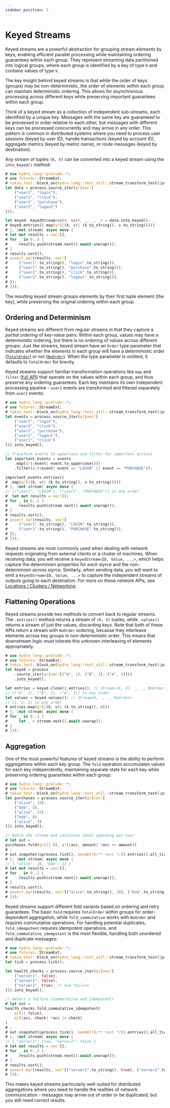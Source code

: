 ```yaml
---
sidebar_position: 3
---
```



# Keyed Streams
Keyed streams are a powerful abstraction for grouping stream elements by keys, enabling efficient parallel processing while maintaining ordering guarantees within each group. They represent streaming data partitioned into logical groups, where each group is identified by a key of type `K` and contains values of type `V`.

The key insight behind keyed streams is that while the order of keys (groups) may be non-deterministic, the order of elements *within* each group can maintain deterministic ordering. This allows for asynchronous processing across different keys while preserving important guarantees within each group.

Think of a keyed stream as a collection of independent sub-streams, each identified by a unique key. Messages with the same key are guaranteed to be processed in order relative to each other, but messages with different keys can be processed concurrently and may arrive in any order. This pattern is common in distributed systems where you need to process user sessions (keyed by user ID), handle transactions (keyed by account ID), aggregate metrics (keyed by metric name), or route messages (keyed by destination).

Any stream of tuples `(K, V)` can be converted into a keyed stream using the `into_keyed()` method:

```rust
# use hydro_lang::prelude::*;
# use futures::StreamExt;
# tokio_test::block_on(hydro_lang::test_util::stream_transform_test(|process| {
let data = process.source_iter(q!(vec![
    ("user1", "login"),
    ("user2", "click"), 
    ("user1", "purchase"),
    ("user2", "logout")
]));

let keyed: KeyedStream<&str, &str, _, _, _> = data.into_keyed();
# keyed.entries().map(q!(|(k, v)| (k.to_string(), v.to_string())))
# }, |mut stream| async move {
# let mut results = vec![];
# for _ in 0..4 {
#     results.push(stream.next().await.unwrap());
# }
# results.sort();
# assert_eq!(results, vec![
#     ("user1".to_string(), "login".to_string()),
#     ("user1".to_string(), "purchase".to_string()),
#     ("user2".to_string(), "click".to_string()),
#     ("user2".to_string(), "logout".to_string()),
# ]);
# }));
```

The resulting keyed stream groups elements by their first tuple element (the key), while preserving the original ordering within each group.

## Ordering and Determinism
Keyed streams are different from regular streams in that they capture a _partial ordering_ of key-value pairs. Within each group, values may have a deterministic ordering, but there is no ordering of values across different groups. Just like streams, keyed stream have an `Order` type parameter that indicates whether the elements in each group will have a deterministic order ([`TotalOrder`](pathname:///rustdoc/hydro_lang/stream/struct.TotalOrder)) or not ([`NoOrder`](pathname:///rustdoc/hydro_lang/stream/struct.NoOrder)). When the type parameter is omitted, it defaults to `TotalOrder` for brevity.

Keyed streams support familiar transformation operations like `map` and `filter` ([full API](pathname:///rustdoc/hydro_lang/keyed_stream/struct.KeyedStream)) that operate on the values within each group, and thus preserve any ordering guarantees. Each key maintains its own independent processing pipeline - `user1` events are transformed and filtered separately from `user2` events:

```rust
# use hydro_lang::prelude::*;
# use futures::StreamExt;
# tokio_test::block_on(hydro_lang::test_util::stream_transform_test(|process| {
let events = process.source_iter(q!(vec![
    ("user1", "login"),
    ("user2", "click"), 
    ("user1", "purchase"),
    ("user2", "logout"),
    ("user1", "click")
])).into_keyed();

// Transform events to uppercase and filter for important actions
let important_events = events
    .map(q!(|event| event.to_uppercase()))
    .filter(q!(|event| event == "LOGIN" || event == "PURCHASE"));

important_events.entries()
# .map(q!(|(k, v)| (k.to_string(), v.to_string())))
# }, |mut stream| async move {
// [("user1", "LOGIN"), ("user1", "PURCHASE")] in any order
#  let mut results = vec![];
# for _ in 0..2 {
#     results.push(stream.next().await.unwrap());
# }
# results.sort();
# assert_eq!(results, vec![
#     ("user1".to_string(), "LOGIN".to_string()),
#     ("user1".to_string(), "PURCHASE".to_string()),
# ]);
# }));
```

Keyed streams are most commonly used when dealing with network requests originating from external clients or a cluster of machines. When receiving data, you will receive a `KeyedStream<ID, Value, ...>`, which helps capture the determinism properties for _each_ siyrce and the non-determinism _across_ siyrce. Similarly, when sending data, you will want to emit a `KeyedStream<ID, Value, ...>` to capture the independent streams of outputs going to each destination. For more on these network APIs, see [Locations / Clusters / Networking](../locations/clusters.md#networking).

## Flattening Operations
Keyed streams provide two methods to convert back to regular streams. The `.entries()` method returns a stream of `(K, V)` tuples, while `.values()` returns a stream of just the values, discarding keys. Note that both of these APIs return a stream with `NoOrder` ordering, because they interleave elements across key groups in non-deterministic order. This means that downstream logic must tolerate this unknown interleaving of elements appropriately.

```rust
# use hydro_lang::prelude::*;
# use futures::StreamExt;
# tokio_test::block_on(hydro_lang::test_util::stream_transform_test(|process| {
let keyed = process
    .source_iter(q!(vec![("A", 1), ("B", 2), ("A", 3)]))
    .into_keyed();

let entries = keyed.clone().entries(); // Stream<(K, V), _, _, NoOrder>
// [("A", 1), ("B", 2), ("A", 3)] in any order
let values = keyed.values(); // Stream<V, _, _, NoOrder>
// [1, 2, 3] in any order
# entries.map(q!(|(k, v)| (k.to_string(), v)))
# }, |mut stream| async move {
# for _ in 0..3 {
#     let _ = stream.next().await.unwrap();
# }
# }));
```

<KeyedStreamAnimation />

## Aggregation
One of the most powerful features of keyed streams is the ability to perform aggregations within each key group. The `fold` operation accumulates values for each key independently, maintaining separate state for each key while preserving ordering guarantees within each group:

```rust
# use hydro_lang::prelude::*;
# use futures::StreamExt;
# tokio_test::block_on(hydro_lang::test_util::stream_transform_test(|process| {
let purchases = process.source_iter(q!(vec![
    ("alice", 10),
    ("bob", 5),
    ("alice", 15),
    ("bob", 8),
    ("alice", 3)
])).into_keyed();

// Batch the stream and calculate total spending per user
# let out =
purchases.fold(q!(|| 0), q!(|acc, amount| *acc += amount))
# ;
# out.snapshot(&process.tick(), nondet!(/** test */)).entries().all_ticks().map(q!(|(k, v)| (k.to_string(), v)))
# }, |mut stream| async move {
// { "alice": 28, "bob": 13 }
# let mut results = vec![];
# for _ in 0..2 {
#     results.push(stream.next().await.unwrap());
# }
# results.sort();
# assert_eq!(results, vec![("alice".to_string(), 28), ("bob".to_string(), 13)]);
# }));
```

<KeyedStreamFoldAnimation />

Keyed streams support different fold variants based on ordering and retry guarantees. The basic `fold` requires `TotalOrder` within groups for order-dependent aggregation, while `fold_commutative` works with `NoOrder` and requires commutative operations. For handling potential duplicates, `fold_idempotent` requires idempotent operations, and `fold_commutative_idempotent` is the most flexible, handling both unordered and duplicate messages:

```rust
# use hydro_lang::prelude::*;
# use futures::StreamExt;
# tokio_test::block_on(hydro_lang::test_util::stream_transform_test(|process| {
let tick = process.tick();

let health_checks = process.source_iter(q!(vec![
    ("server1", false),
    ("server2", false),
    ("server1", true), // had failure
])).into_keyed();

// Detect a failure (commutative and idempotent)
# let out =
health_checks.fold_commutative_idempotent(
    q!(|| false), 
    q!(|acc, check| *acc |= check)
)
# ;
# out.snapshot(&process.tick(), nondet!(/** test */)).entries().all_ticks().map(q!(|(k, v)| (k.to_string(), v)))
# }, |mut stream| async move {
// { "server1": true, "server2": false }
# let mut results = vec![];
# for _ in 0..2 {
#     results.push(stream.next().await.unwrap());
# }
# results.sort();
# assert_eq!(results, vec![("server1".to_string(), true), ("server2".to_string(), false)]);
# }));
```

This makes keyed streams particularly well-suited for distributed aggregations where you need to handle the realities of network communication - messages may arrive out of order or be duplicated, but you still need correct results.
